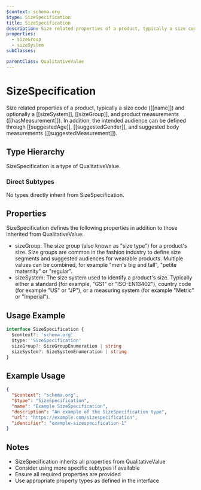 ```yaml
---
$context: schema.org
$type: SizeSpecification
title: SizeSpecification
description: Size related properties of a product, typically a size code ([[name]]) and optionally a [[sizeSystem]], [[sizeGroup]], and product measurements ([[hasMeasurement]]). In addition, the intended audience can be defined through [[suggestedAge]], [[suggestedGender]], and suggested body measurements ([[suggestedMeasurement]]).
properties:
  - sizeGroup
  - sizeSystem
subClasses:

parentClass: QualitativeValue
---
```


# SizeSpecification

Size related properties of a product, typically a size code ([[name]]) and optionally a [[sizeSystem]], [[sizeGroup]], and product measurements ([[hasMeasurement]]). In addition, the intended audience can be defined through [[suggestedAge]], [[suggestedGender]], and suggested body measurements ([[suggestedMeasurement]]).

## Type Hierarchy

SizeSpecification is a type of QualitativeValue.

### Direct Subtypes

No types directly inherit from SizeSpecification.

## Properties

SizeSpecification defines the following properties in addition to those inherited from QualitativeValue:

- sizeGroup: The size group (also known as "size type") for a product's size. Size groups are common in the fashion industry to define size segments and suggested audiences for wearable products. Multiple values can be combined, for example "men's big and tall", "petite maternity" or "regular".
- sizeSystem: The size system used to identify a product's size. Typically either a standard (for example, "GS1" or "ISO-EN13402"), country code (for example "US" or "JP"), or a measuring system (for example "Metric" or "Imperial").

## Usage Example

```typescript
interface SizeSpecification {
  $context?: 'schema.org'
  $type: 'SizeSpecification'
  sizeGroup?: SizeGroupEnumeration | string
  sizeSystem?: SizeSystemEnumeration | string
}
```

## Example Usage

```json
{
  "$context": "schema.org",
  "$type": "SizeSpecification",
  "name": "Example SizeSpecification",
  "description": "An example of the SizeSpecification type",
  "url": "https://example.com/sizespecification",
  "identifier": "example-sizespecification-1"
}
```

## Notes

- SizeSpecification inherits all properties from QualitativeValue
- Consider using more specific subtypes if available
- Ensure all required properties are provided
- Use appropriate property types as defined in the interface
